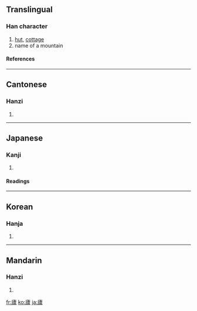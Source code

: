 {{see|庐|廬}}

==Translingual==
===Han character===
{{Han char|rn=53|rad=广|as=16|sn=19|four=0021<sub>7</sub>|canj=戈卜心廿 (IYPT)}}
# [[hut]], [[cottage]]
# name of a mountain
====References====
{{Han ref|kx=0352.050|dkj=09535|dj=0665.200|hdz=20907.190|uh=5EEC|ud=24300|bh=C366|bd=50022}}
----
==Cantonese==
===Hanzi===
{{yue-hanzi|jyut=|y=lou4}}
# {{defn|Cantonese}}
----
==Japanese==
===Kanji===
{{ja-kanji|grade=|rs=广16}}
# {{defn|Japanese}} 
====Readings====
{{ja-readings|on=[[りょ]] (ryo), [[ろ]] (ro)|kun=[[いおり]] (iori), [[いえ]] (ie)}}
----
==Korean==
===Hanja===
{{ko-hanja|hangeul=려|rv=ryeo|mr=ryŏ}}
# {{defn|Korean}}
----
==Mandarin==
===Hanzi===
{{cmn-hanzi|sim=庐|pin=[[lú]] ([[lu2]])|wg=lu<sup>2</sup>}}
# {{defn|Mandarin}}

[[fr:廬]]
[[ko:廬]]
[[ja:廬]]